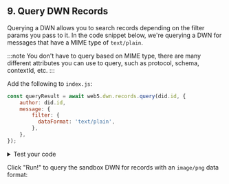## 9. Query DWN Records

Querying a DWN allows you to search records depending on the filter params you pass to it. In the code snippet below, we're querying a DWN for messages that have a MIME type of `text/plain`. 

:::note
You don't have to query based on MIME type, there are many different attributes you can use to query, such as protocol, schema, contextId, etc.
:::

Add the following to `index.js`:
```js
const queryResult = await web5.dwn.records.query(did.id, {
    author: did.id,
    message: {
        filter: {
          dataFormat: 'text/plain',
        },
    },
});
```

<details>
<summary>Test your code</summary>
<p>
To see the DWN records that have the <code>text/plain</code> data format, add the following line to <code>index.js</code>:

```js
console.log('query result', queryResult);
```

  Then from the terminal, run:
  ```bash
  node src/index.js
  ```

Your output will resemble:

```js
query result {
  status: { code: 200, detail: 'OK' },
  entries: [ _Record {} ],
  data: undefined,
  message: {
    recordId: null,
    descriptor: {
      interface: 'Records',
      method: 'Query',
      dateCreated: '2023-04-25T18:52:46.648765Z',
      filter: [Object]
    }
  }
}
```

</p>
</details>

Click "Run!" to query the sandbox DWN for records with an `image/png` data format:
